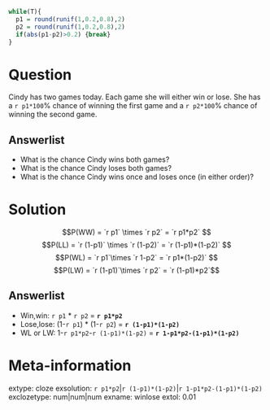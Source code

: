 ```r
while(T){
  p1 = round(runif(1,0.2,0.8),2)
  p2 = round(runif(1,0.2,0.8),2)
  if(abs(p1-p2)>0.2) {break}
}
```

Question
========
Cindy has two games today. Each game she will either win or lose. She has a `r p1*100`% chance of winning the first game and a `r p2*100`% chance of winning the second game.

Answerlist
--------
* What is the chance Cindy wins both games?
* What is the chance Cindy loses both games?
* What is the chance Cindy wins once and loses once (in either order)?


Solution
========

$$P(WW) = `r p1` \times `r p2` = `r p1*p2` $$
$$P(LL) = `r (1-p1)` \times `r (1-p2)` = `r (1-p1)*(1-p2)` $$
$$P(WL) = `r p1`\times `r 1-p2` = `r p1*(1-p2)` $$
$$P(LW) = `r (1-p1)`\times `r p2` = `r (1-p1)*p2`$$

Answerlist
--------
* Win,win: `r p1` * `r p2` =  **`r p1*p2`**
* Lose,lose: (1-`r p1`) * (1-`r p2`) =  **`r (1-p1)*(1-p2)`**
* WL or LW: 1-`r p1*p2`-`r (1-p1)*(1-p2)` = **`r 1-p1*p2-(1-p1)*(1-p2)`**




Meta-information
============
extype: cloze
exsolution: `r p1*p2`|`r (1-p1)*(1-p2)`|`r 1-p1*p2-(1-p1)*(1-p2)`
exclozetype: num|num|num
exname: winlose
extol: 0.01

